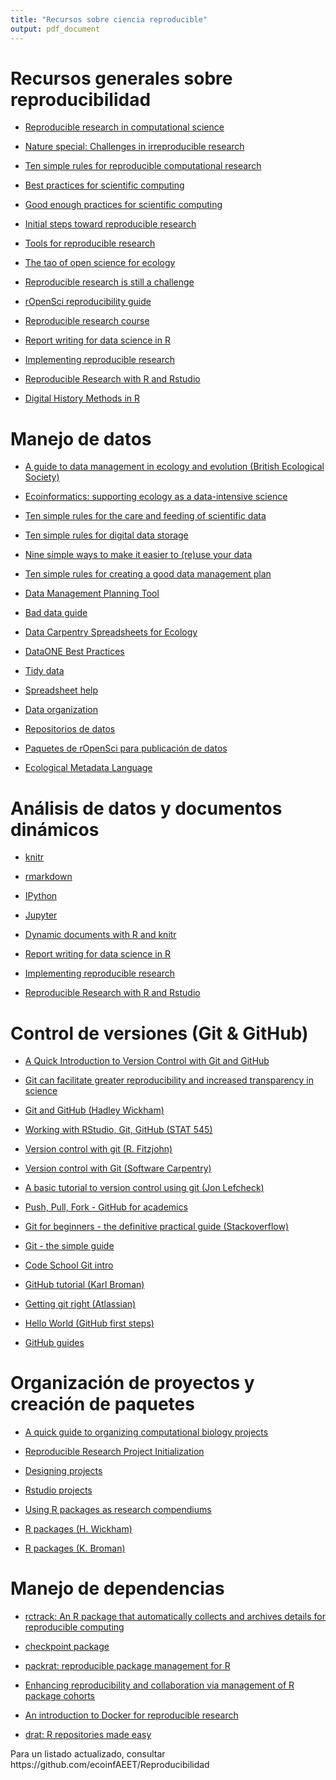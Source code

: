```yaml
---
title: "Recursos sobre ciencia reproducible"
output: pdf_document
---
```




# Recursos generales sobre reproducibilidad

- [Reproducible research in computational science](http://dx.doi.org/10.1126/science.1213847)

- [Nature special: Challenges in irreproducible research](http://www.nature.com/news/reproducibility-1.17552)

- [Ten simple rules for reproducible computational research](http://dx.doi.org/10.1371/journal.pcbi.1003285)

- [Best practices for scientific computing](http://dx.doi.org/10.1371/journal.pbio.1001745)

- [Good enough practices for scientific computing](http://swcarpentry.github.io/good-enough-practices-in-scientific-computing/)

- [Initial steps toward reproducible research](http://kbroman.org/steps2rr/)

- [Tools for reproducible research](http://kbroman.org/Tools4RR)

- [The tao of open science for ecology](http://dx.doi.org/10.1890/ES14-00402.1)

- [Reproducible research is still a challenge](https://ropensci.org/blog/2014/06/09/reproducibility/)

- [rOpenSci reproducibility guide](http://ropensci.github.io/reproducibility-guide/)

- [Reproducible research course](https://www.coursera.org/learn/reproducible-research)

- [Report writing for data science in R](https://leanpub.com/reportwriting)

- [Implementing reproducible research](https://osf.io/s9tya/wiki/home/)

- [Reproducible Research with R and Rstudio](http://christophergandrud.github.io/RepResR-RStudio/)

- [Digital History Methods in R](http://lincolnmullen.com/projects/dh-r/)





# Manejo de datos

- [A guide to data management in ecology and evolution (British Ecological Society)](http://www.britishecologicalsociety.org/wp-content/uploads/Publ_Data-Management-Booklet.pdf)

- [Ecoinformatics: supporting ecology as a data-intensive science](http://dx.doi.org/10.1016/j.tree.2011.11.016)

- [Ten simple rules for the care and feeding of scientific data](http://dx.doi.org/10.1371/journal.pcbi.1003542)

- [Ten simple rules for digital data storage](http://10.7287/peerj.preprints.1448v1)

- [Nine simple ways to make it easier to (re)use your data](http://dx.doi.org/10.4033/iee.2013.6b.6.f)

- [Ten simple rules for creating a good data management plan](http://doi.org/10.1371/journal.pcbi.1004525)

- [Data Management Planning Tool](https://dmptool.org/)

- [Bad data guide](https://github.com/Quartz/bad-data-guide)

- [Data Carpentry Spreadsheets for Ecology](http://www.datacarpentry.org/spreadsheet-ecology-lesson/)

- [DataONE Best Practices](https://www.dataone.org/best-practices)

- [Tidy data](http://dx.doi.org/10.18637/jss.v059.i10)

- [Spreadsheet help](http://cdluc3.github.io/spreadsheet-help/)

- [Data organization](http://kbroman.org/dataorg/)

- [Repositorios de datos](http://www.re3data.org/)

- [Paquetes de rOpenSci para publicación de datos](http://ropensci.org/packages/#data_publication)

- [Ecological Metadata Language](http://knb.ecoinformatics.org/software/eml/)





# Análisis de datos y documentos dinámicos

- [knitr](http://yihui.name/knitr/)

- [rmarkdown](http://rmarkdown.rstudio.com)

- [IPython](http://ipython.org/)

- [Jupyter](https://jupyter.org/)

- [Dynamic documents with R and knitr](https://www.crcpress.com/Dynamic-Documents-with-R-and-knitr-Second-Edition/Xie/9781498716963)

- [Report writing for data science in R](https://leanpub.com/reportwriting)

- [Implementing reproducible research](https://osf.io/s9tya/wiki/home/)

- [Reproducible Research with R and Rstudio](http://christophergandrud.github.io/RepResR-RStudio/)





# Control de versiones (Git & GitHub)

- [A Quick Introduction to Version Control with Git and GitHub](http://dx.doi.org/10.1371/journal.pcbi.1004668)

- [Git can facilitate greater reproducibility and increased transparency in science](http://dx.doi.org/10.1186/1751-0473-8-7)

- [Git and GitHub (Hadley Wickham)](http://r-pkgs.had.co.nz/git.html)

- [Working with RStudio, Git, GitHub (STAT 545)](http://stat545-ubc.github.io/git00_index.html)

- [Version control with git (R. Fitzjohn)](http://nicercode.github.io/2014-02-13-UNSW/lessons/70-version-control/)

- [Version control with Git (Software Carpentry)](http://software-carpentry.org/v5/novice/git/index.html)

- [A basic tutorial to version control using git (Jon Lefcheck)](http://jonlefcheck.net/2013/11/04/a-basic-tutorial-to-version-control-using-git/)

- [Push, Pull, Fork - GitHub for academics](http://www.hybridpedagogy.com/Journal/push-pull-fork-github-for-academics/)

- [Git for beginners - the definitive practical guide (Stackoverflow)](http://stackoverflow.com/questions/315911/git-for-beginners-the-definitive-practical-guide)

- [Git - the simple guide](http://rogerdudler.github.io/git-guide/)

- [Code School Git intro](https://try.github.io/levels/1/challenges/1)

- [GitHub tutorial (Karl Broman)](http://kbroman.org/github_tutorial/)

- [Getting git right (Atlassian)](https://www.atlassian.com/git/)

- [Hello World (GitHub first steps)](https://guides.github.com/activities/hello-world/)

- [GitHub guides](https://guides.github.com/)






# Organización de proyectos y creación de paquetes

- [A quick guide to organizing computational biology projects](http://dx.doi.org/10.1371/journal.pcbi.1000424)

- [Reproducible Research Project Initialization](https://github.com/Reproducible-Science-Curriculum/rr-init)

- [Designing projects](http://nicercode.github.io/blog/2013-04-05-projects/)

- [Rstudio projects](https://support.rstudio.com/hc/en-us/articles/200526207-Using-Projects)

- [Using R packages as research compendiums](https://github.com/ropensci/rrrpkg)

- [R packages (H. Wickham)](http://r-pkgs.had.co.nz/)

- [R packages (K. Broman)](http://kbroman.org/pkg_primer/)







# Manejo de dependencias

- [rctrack: An R package that automatically collects and archives details for reproducible computing](http://dx.doi.org/10.1186/1471-2105-15-138)

- [checkpoint package](https://cran.r-project.org/web/packages/checkpoint/vignettes/checkpoint.html)

- [packrat: reproducible package management for R](https://rstudio.github.io/packrat/)

- [Enhancing reproducibility and collaboration via management of R package cohorts](http://arxiv.org/abs/1501.02284)

- [An introduction to Docker for reproducible research](http://dx.doi.org/10.1145/2723872.2723882)

- [drat: R repositories made easy](http://eddelbuettel.github.io/drat/)





Para un listado actualizado, consultar https://github.com/ecoinfAEET/Reproducibilidad


